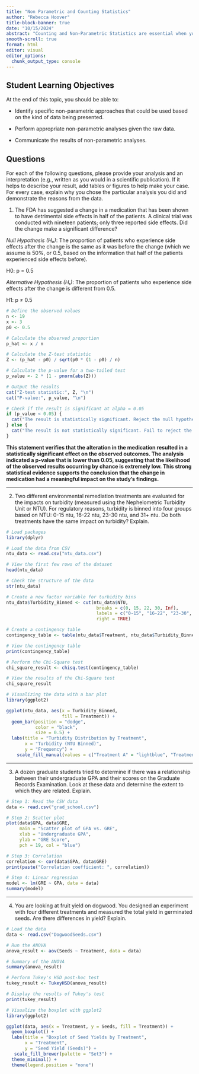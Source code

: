 ```yaml
---
title: "Non Parametric and Counting Statistics"
author: "Rebecca Hoover"
title-block-banner: true
date: "10/15/2024"
abstract: "Counting and Non-Parametric Statistics are essential when you either have categorical data for both predictors and response variables OR your data that you wanted to use a parametric approach (correlation, regression, ANOVA) is not well-behaved and will continue to conform to the assumptions of those models (e.g., normality, homoscedasticity, etc.)."
smooth-scroll: true
format: html
editor: visual
editor_options: 
  chunk_output_type: console
---
```


## Student Learning Objectives

At the end of this topic, you should be able to: 

-   Identify specific non-parametric approaches that could be used based on the kind of data being presented. 

-   Perform appropriate non-parametric analyses given the raw data.

-   Communicate the results of non-parametric analyses. 



## Questions

For each of the following questions, please provide your analysis and an interpretation (e.g., written as you would in a scientific publication). If it helps to describe your result, add tables or figures to help make your case. For every case, explain why you chose the particular analysis you did and demonstrate the reasons from the data.

1.  The FDA has suggested a change in a medication that has been shown to have detrimental side effects in half of the patients. A clinical trial was conducted with nineteen patients; only three reported side effects. Did the change make a significant difference? 


*Null Hypothesis (H₀)*: The proportion of patients who experience side effects after the change is the same as it was before the change (which we assume is 50%, or 0.5, based on the information that half of the patients experienced side effects before).

H0: p = 0.5

*Alternative Hypothesis (H₁)*: The proportion of patients who experience side effects after the change is different from 0.5.

H1: p ≠ 0.5


```r
# Define the observed values
n <- 19  
x <- 3   
p0 <- 0.5  

# Calculate the observed proportion
p_hat <- x / n

# Calculate the Z-test statistic
Z <- (p_hat - p0) / sqrt(p0 * (1 - p0) / n)

# Calculate the p-value for a two-tailed test
p_value <- 2 * (1 - pnorm(abs(Z)))

# Output the results
cat("Z-test statistic:", Z, "\n")
cat("P-value:", p_value, "\n")

# Check if the result is significant at alpha = 0.05
if (p_value < 0.05) {
  cat("The result is statistically significant. Reject the null hypothesis.\n")
} else {
  cat("The result is not statistically significant. Fail to reject the null hypothesis.\n")
}

```

**This statement verifies that the alteration in the medication resulted in a statistically significant effect on the observed outcomes. The analysis indicated a p-value that is lower than  0.05, suggesting that the likelihood of the observed results occurring by chance is extremely low. This strong statistical evidence supports the conclusion that the change in medication had a meaningful impact on the study's findings.**

----------------------------------------------------------------------------------------------

2.  Two different environmental remediation treatments are evaluated for the impacts on turbidity (measured using the Nephelometric Turbidity Unit or NTU). For regulatory reasons, turbidity is binned into four groups based on NTU: 0-15 ntu, 16-22 ntu, 23-30 ntu, and 31+ ntu. Do both treatments have the same impact on turbidity? Explain.

```r
# Load packages
library(dplyr)

# Load the data from CSV
ntu_data <- read.csv("ntu_data.csv")

# View the first few rows of the dataset
head(ntu_data)

# Check the structure of the data
str(ntu_data)

# Create a new factor variable for turbidity bins
ntu_data$Turbidity_Binned <- cut(ntu_data$NTU,
                                  breaks = c(0, 15, 22, 30, Inf),
                                  labels = c("0-15", "16-22", "23-30", "31+"),
                                  right = TRUE)

# Create a contingency table
contingency_table <- table(ntu_data$Treatment, ntu_data$Turbidity_Binned)

# View the contingency table
print(contingency_table)

# Perform the Chi-Square test
chi_square_result <- chisq.test(contingency_table)

# View the results of the Chi-Square test
chi_square_result

# Visualizing the data with a bar plot
library(ggplot2)

ggplot(ntu_data, aes(x = Turbidity_Binned, 
                     fill = Treatment)) +
  geom_bar(position = "dodge", 
           color = "black", 
           size = 0.5) +
  labs(title = "Turbidity Distribution by Treatment",
       x = "Turbidity (NTU Binned)",
       y = "Frequency") +
    scale_fill_manual(values = c("Treatment A" = "lightblue", "Treatment B" = "darksalmon")) 


```

----------------------------------------------------------------------------------------------

3.  A dozen graduate students tried to determine if there was a relationship between their undergraduate GPA and their scores on the Graduate Records Examination. Look at these data and determine the extent to which they are related. Explain.

```r

# Step 1: Read the CSV data
data <- read.csv("grad_school.csv")

# Step 2: Scatter plot
plot(data$GPA, data$GRE, 
     main = "Scatter plot of GPA vs. GRE", 
     xlab = "Undergraduate GPA", 
     ylab = "GRE Score", 
     pch = 19, col = "blue")

# Step 3: Correlation
correlation <- cor(data$GPA, data$GRE)
print(paste("Correlation coefficient: ", correlation))

# Step 4: Linear regression
model <- lm(GRE ~ GPA, data = data)
summary(model)

```

----------------------------------------------------------------------------------------------

4.  You are looking at fruit yield on dogwood. You designed an experiment with four different treatments and measured the total yield in germinated seeds. Are there differences in yield? Explain.

```r

# Load the data
data <- read.csv("DogwoodSeeds.csv")

# Run the ANOVA
anova_result <- aov(Seeds ~ Treatment, data = data)

# Summary of the ANOVA
summary(anova_result)

# Perform Tukey's HSD post-hoc test
tukey_result <- TukeyHSD(anova_result)

# Display the results of Tukey's test
print(tukey_result)

# Visualize the boxplot with ggplot2
library(ggplot2)

ggplot(data, aes(x = Treatment, y = Seeds, fill = Treatment)) +
  geom_boxplot() +
  labs(title = "Boxplot of Seed Yields by Treatment", 
       x = "Treatment", 
       y = "Seed Yield (Seeds)") +
   scale_fill_brewer(palette = "Set3") +
  theme_minimal() +
  theme(legend.position = "none")

```
